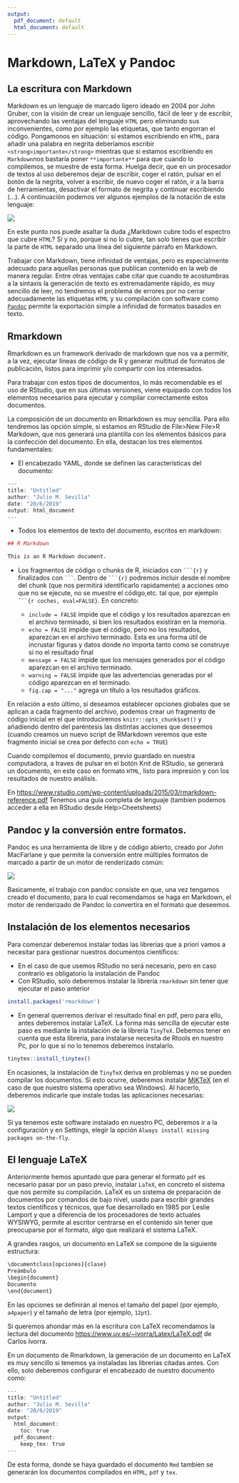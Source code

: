 ```yaml
---
output:
  pdf_document: default
  html_document: default
---
```

# Markdown, LaTeX y Pandoc {#publication}

## La escritura con Markdown

Markdown es un lenguaje de marcado ligero ideado en 2004 por John Gruber, con la visión de crear un lenguaje sencillo, fácil de leer y de escribir, aprovechando las ventajas del lenguaje `HTML` pero eliminando sus inconvenientes, como por ejemplo las etiquetas, que tanto engorran el código. Pongamonos en situación: si estamos escribiendo en `HTML`, para añadir una palabra en negrita deberíamos escribir `<strong>importante</strong>` mientras que si estamos escribiendo en `Markdown`nos bastaría poner `**importante**` para que cuando lo compilemos, se muestre de esta forma. Huelga decir, que en un procesador de textos al uso deberemos dejar de escribir, coger el ratón, pulsar en el botón de la negrita, volver a escribir, de nuevo coger el ratón, ir a la barra de herramientas, desactivar el formato de negrita y continuar escribiendo (…). A continuación podemos ver algunos ejemplos de la notación de este lenguaje:

![](C:/TEMP/rpub2/images/markdown.png)

En este punto nos puede asaltar la duda ¿Markdown cubre todo el espectro que cubre `HTML`? Sí y no, porque si no lo cubre, tan solo tienes que escribir la parte de `HTML` separado una línea del siguiente párrafo en Markdown.

Trabajar con Markdown, tiene infinidad de ventajas, pero es especialmente adecuado para aquellas personas que publican contenido en la web de manera regular. Entre otras ventajas cabe citar que cuando te acostumbras a la sintaxis la generación de texto es extremadamente rápido, es muy sencillo de leer, no tendremos el problema de errores por no cerrar adecuadamente las etiquetas `HTML` y su compilación con software como [`Pandoc`](https://pandoc.org/) permite la exportación simple a infinidad de formatos basados en texto.

## Rmarkdown
Rmarkdown es un framework derivado de markdown que nos va a permitir, a la vez, ejecutar líneas de código de R y generar multitud de formatos de publicación, listos para imprimir y/o compartir con los interesados. 

Para trabajar con estos tipos de documentos, lo más recomendable es el uso de RStudio, que en sus últimas versiones, viene equipado con todos los elementos necesarios para ejecutar y compilar correctamente estos documentos.

La composición de un documento en Rmarkdown es muy sencilla. Para ello tendremos las opción simple, si estamos en RStudio de File>New File>R Markdown, que nos generará una plantilla con los elementos básicos para la confección del documento. En ella, destacan los tres elementos fundamentales:

* El encabezado YAML, donde se definen las características del documento:
```r
---
title: "Untitled"
author: "Julio M. Sevilla"
date: "20/6/2019"
output: html_document
---
```

* Todos los elementos de texto del documento, escritos en markdown:

```r
## R Markdown

This is an R Markdown document. 
```

* Los fragmentos de código o chunks de R, iniciados con ` ```{r} ` y finalizados con ` ``` `. 
Dentro de ` ```{r} ` podremos incluir desde el nombre del chunk (que nos permitirá identificarlo rapidamente) a acciones omo que no se ejecute, no se muestre el código,etc. tal que, por ejemplo ` ```{r coches, eval=FALSE} `. En concreto:

  + `include = FALSE` impide que el código y los resultados aparezcan en el archivo terminado, si bien los resultados existirán en la memoria. 
  + `echo = FALSE`  impide que el código, pero no los resultados, aparezcan en el archivo terminado. Esta es una forma útil de incrustar figuras y datos donde no importa tanto como se construye si no el resultado final
  + `message = FALSE` impide que los mensajes generados por el código aparezcan en el archivo terminado.
  + `warning = FALSE` impide que las advertencias generadas por el código aparezcan en el terminado.
  + `fig.cap = "..."` agrega un título a los resultados gráficos.

En relación a esto último, si deseamos establecer opciones globales que se aplican a cada fragmento del archivo, podemos crear un fragmento de código inicial en el que introduciremos `knitr::opts_chunk$set()` y añadiendo dentro del paréntesis las distintas acciones que deseemos (cuando creamos un nuevo script de RMarkdown veremos que este fragmento inicial se crea por defecto con `echo = TRUE`)

Cuando compilemos el documento, previo guardado en nuestra computadora, a traves de pulsar en el botón Knit de RStudio, se generará un documento, en este caso en formato `HTML`, listo para impresión y con los resultados de nuestro análisis.

En [https://www.rstudio.com/wp-content/uploads/2015/03/rmarkdown-reference.pdf](https://www.rstudio.com/wp-content/uploads/2015/03/rmarkdown-reference.pdf) Tenemos una guía completa de lenguaje (tambien podemos acceder a ella en RStudio desde Help>Cheetsheets)

## Pandoc y la conversión entre formatos.
Pandoc es una herramienta de libre y de código abierto, creado por John MacFarlane y que permite la conversión entre múltiples formatos de marcado a partir de un motor de renderizado común:

![](C:/TEMP/rpub2/images/diagram.png)


Basicamente, el trabajo con pandoc consiste en que, una vez tengamos creado el documento, para lo cual recomendamos se haga en Markdown, el motor de renderizado de Pandoc lo convertira en el formato que deseemos. 


## Instalación de los elementos necesarios

Para comenzar deberemos instalar todas las librerias que a priori vamos a necesitar para gestionar nuestros documentos científicos:

- En el caso de que usemos RStudio no será necesario, pero en caso contrario es obligatorio la instalación de Pandoc
- Con RStudio, solo deberemos instalar la librería `rmarkdown` sin tener que ejecutar el paso anterior

```r
install.packages('rmarkdown')
```

- En general querremos derivar el resultado final en pdf, pero para ello, antes deberemos instalar LaTeX. La forma más sencilla de ejecutar este paso es mediante la instalación de la librería `TinyTeX`. Debemos tener en cuenta que esta librería, para instalarse necesita de Rtools en nuestro Pc, por lo que si no lo tenemos deberemos instalarlo. 
```r
tinytex::install_tinytex()
```


En ocasiones, la instalación de `TinyTeX` deriva en problemas y no se pueden compilar los documentos. Si esto ocurre, deberemos instalar [MiKTeX](https://miktex.org/) (en el caso de que nuestro sistema operativo sea Windows). Al hacerlo, deberemos indicarle que instale todas las aplicaciones necesarias:

![](C:/TEMP/rpub2/images/Miktex_1.png)

Si ya tenemos este software instalado en nuestro PC, deberemos ir a la configuración y en Settings, elegir la opción `Always install missing packages on-the-fly`. 

## El lenguaje LaTeX 

Anteriormente hemos apuntado que para generar el formato `pdf` es necesario pasar por un paso previo, instalar `LaTeX`, en concreto el sistema que nos permite su compilación. LaTeX es un sistema de preparación de documentos por comandos de bajo nivel, usado para escribir grandes textos científicos y técnicos, que fue desarrollado en 1985 por Leslie Lamport y que a diferencia de los procesadores de texto actuales WYSIWYG, permite al escritor centrarse en el contenido sin tener que preocuparse por el formato, algo que realizará el sistema LaTeX.

A grandes rasgos, un documento en LaTeX se compone de la siguiente estructura:

```r
\documentclass[opciones]{clase}
Preámbulo
\begin{document}
Documento
\end{document}

```

En las opciones se definirán al menos el tamaño del papel (por ejemplo, `a4paper`) y el tamaño de letra (por ejemplo, `12pt`).

Si queremos ahondar más en la escritura con LaTeX recomendamos la lectura del documento [https://www.uv.es/~ivorra/Latex/LaTeX.pdf]("Preparación de Documentos con LaTeX") de Carlos Ivorra.

En un documento de Rmarkdown, la generación de un documento en LaTeX es muy sencillo si tenemos ya instaladas las librerias citadas antes. Con ello, solo deberemos configurar el encabezado de nuestro documento como: 

```r
---
title: "Untitled"
author: "Julio M. Sevilla"
date: "20/6/2019"
output:
  html_document:
    toc: true
  pdf_document:
    keep_tex: true
---
```
De esta forma, donde se haya guardado el documento `Rmd` tambien se generarán los documentos compilados en `HTML`, `pdf` y `tex`.
